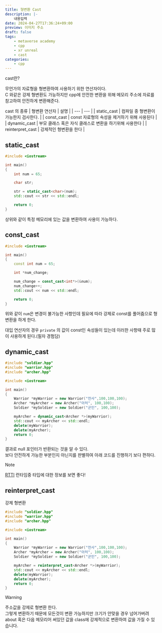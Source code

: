 ```yaml
---
title: 형변환 Cast
description: |-
    내용입력
date: 2024-04-27T17:36:24+09:00
preview: 이미지 주소
draft: false
tags:
    - metaverse academy
    - cpp
    - xr unreal
    - cast
categories:
    - cpp
---
```


cast란?

무언가의 자료형을 형변환하여 사용하기 위한 연산자이다.\
C 와같은 강제 형변환도 가능하지만 cpp에 안전한 변환을 위해 메모리 주소에 자료를 참고하여 안전하게 변환해준다.

cast 의 종류
| 형변환 연산자 | 설명 |
| --- | --- |
| static_cast | 컴파일 중 형변환이 가능한지 검사한다. |
| const_cast | const 자료형의 속성을 제거하기 위해 사용된다 |
| dynamic_cast | 부모 클래스 혹은 자식 클래스로 변환을 하기위해 사용한다 |
| reinterpret_cast | 강제적인 형변환을 한다 |

## static_cast

```cpp
#include <iostream>

int main()
{
    int num = 65;

    char str;

    str = static_cast<char>(num); 
    std::cout << str << std::endl;

    return 0;
}
```

상위와 같이 특정 메모리에 있는 값을 변환하여 사용이 가능하다.

## const_cast

```cpp
#include <iostream>

int main()
{
    const int num = 65;

    int *num_change;

    num_change = const_cast<int*>(&num); 
    num_change++;
    std::cout << num << std::endl;

    return 0;
}
```

위와 같이 ```num```은 변경이 불가능한 사항인데 필요에 따라 강제로 const를 풀어줌으로 형변환을 하게 한다.

대입 연산자의 경우 ```private``` 의 값이 const인 속성들이 있는데 이러한 사항때 주로 많이 사용하게 된다.(필자 경험담)

## dynamic_cast

```cpp
#include "soldier.hpp"
#include "warrior.hpp"
#include "archer.hpp"

#include <iostream>

int main()
{
    Warrior *myWarrior = new Warrior("전사",100,100,100);
    Archer *myArcher = new Archer("아처", 100,100);
    Soldier *mySoldier = new Soldier("군인", 100,100);

    myArcher = dynamic_cast<Archer *>(myWarrior);
    std::cout << myArcher << std::endl;
    delete(myWarrior);
    delete(myArcher);
    return 0;
}
```

결과로 null 포인터가 반환되는 것을 알 수 있다.\
보다 안전하게 가능한 부분인지 아닌지를 판별하여 아래 코드를 진행하기 보다 편하다.

> [!NOTE]
> [RTTI](https://en.wikipedia.org/wiki/Run-time_type_information) 런타임중 타입에 대한 정보를 보면 좋다!



## reinterpret_cast

강제 형변환 

```cpp
#include "soldier.hpp"
#include "warrior.hpp"
#include "archer.hpp"

#include <iostream>

int main()
{
    Warrior *myWarrior = new Warrior("전사",100,100,100);
    Archer *myArcher = new Archer("아처", 100,100);
    Soldier *mySoldier = new Soldier("군인", 100,100);

    myArcher = reinterpret_cast<Archer *>(myWarrior);
    std::cout << myArcher << std::endl;
    delete(myWarrior);
    delete(myArcher);
    return 0;
}
```


> [!WARNING]
> 주소값을 강제로 형변환 한다.\
> 그렇게 변환하기 때문에 모든것이 변환 가능하지만 크기가 안맞을 경우 넘어가버려\
> about 혹은 다음 메모리어 써있던 값을 class에 강제적으로 변환하여 값을 가질 수 있습니다.

